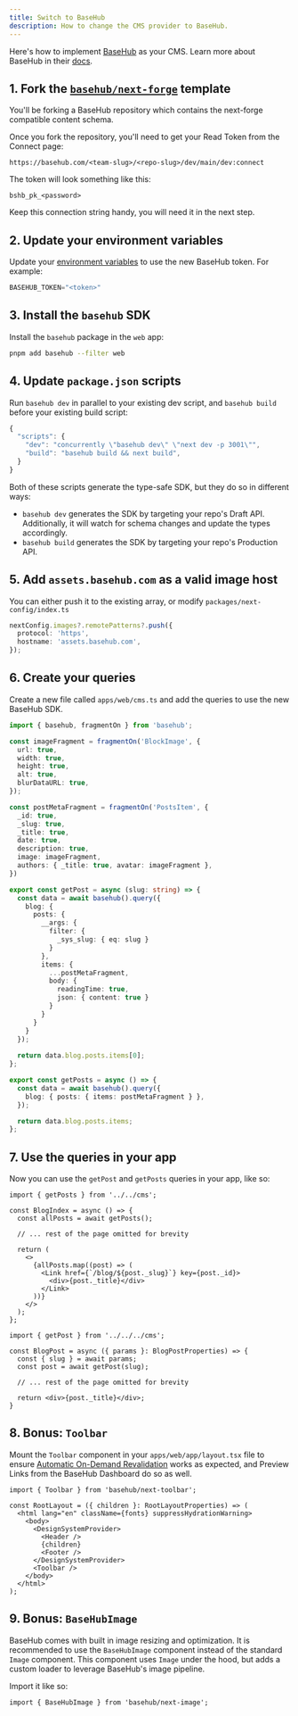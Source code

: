 ```yaml
---
title: Switch to BaseHub
description: How to change the CMS provider to BaseHub.
---
```


Here's how to implement [BaseHub](https://basehub.com) as your CMS. Learn more about BaseHub in their [docs](https://docs.basehub.com).

## 1. Fork the [`basehub/next-forge`](https://basehub.com/basehub/next-forge) template

You'll be forking a BaseHub repository which contains the next-forge compatible content schema.

Once you fork the repository, you'll need to get your Read Token from the Connect page:

```
https://basehub.com/<team-slug>/<repo-slug>/dev/main/dev:connect
```

The token will look something like this:

```
bshb_pk_<password>
```

Keep this connection string handy, you will need it in the next step.

## 2. Update your environment variables

Update your [environment variables](/env) to use the new BaseHub token. For example:

```ts apps/web/.env
BASEHUB_TOKEN="<token>"
```

## 3. Install the `basehub` SDK

Install the `basehub` package in the `web` app:

```sh Terminal
pnpm add basehub --filter web
```

## 4. Update `package.json` scripts

Run `basehub dev` in parallel to your existing dev script, and `basehub build` before your existing build script:

```ts apps/web/package.json {3-4}
{
  "scripts": {
    "dev": "concurrently \"basehub dev\" \"next dev -p 3001\"",
    "build": "basehub build && next build",
  }
}
```

Both of these scripts generate the type-safe SDK, but they do so in different ways:

- `basehub dev` generates the SDK by targeting your repo's Draft API. Additionally, it will watch for schema changes and update the types accordingly.
- `basehub build` generates the SDK by targeting your repo's Production API.

## 5. Add `assets.basehub.com` as a valid image host

<Note>You can either push it to the existing array, or modify `packages/next-config/index.ts`</Note>

```ts apps/web/next.config.ts
nextConfig.images?.remotePatterns?.push({
  protocol: 'https',
  hostname: 'assets.basehub.com',
});
```

## 6. Create your queries

Create a new file called `apps/web/cms.ts` and add the queries to use the new BaseHub SDK.

```ts apps/web/cms.ts
import { basehub, fragmentOn } from 'basehub';

const imageFragment = fragmentOn('BlockImage', {
  url: true,
  width: true,
  height: true,
  alt: true,
  blurDataURL: true,
});

const postMetaFragment = fragmentOn('PostsItem', {
  _id: true,
  _slug: true,
  _title: true,
  date: true,
  description: true,
  image: imageFragment,
  authors: { _title: true, avatar: imageFragment },
})

export const getPost = async (slug: string) => {
  const data = await basehub().query({
    blog: {
      posts: {
        __args: {
          filter: {
            _sys_slug: { eq: slug }
          }
        },
        items: {
          ...postMetaFragment,
          body: {
            readingTime: true,
            json: { content: true }
          }
        }
      }
    }
  });
  
  return data.blog.posts.items[0];
};

export const getPosts = async () => {
  const data = await basehub().query({
    blog: { posts: { items: postMetaFragment } },
  });

  return data.blog.posts.items;
};
```

## 7. Use the queries in your app

Now you can use the `getPost` and `getPosts` queries in your app, like so:

```tsx apps/web/pages/blog/page.tsx
import { getPosts } from '../../cms';

const BlogIndex = async () => {
  const allPosts = await getPosts();

  // ... rest of the page omitted for brevity

  return (
    <>
      {allPosts.map((post) => (
        <Link href={`/blog/${post._slug}`} key={post._id}>
          <div>{post._title}</div>
        </Link>
      ))}
    </>
  );
};
```

```tsx apps/web/pages/blog/[slug].tsx
import { getPost } from '../../../cms';

const BlogPost = async ({ params }: BlogPostProperties) => {
  const { slug } = await params;
  const post = await getPost(slug);

  // ... rest of the page omitted for brevity

  return <div>{post._title}</div>;
}
```

## 8. Bonus: `Toolbar`

Mount the `Toolbar` component in your `apps/web/app/layout.tsx` file to ensure [Automatic On-Demand Revalidation](https://docs.basehub.com/documentation/nextjs-integration/environments-and-caching#on-demand-revalidation-recommended) works as expected, and Preview Links from the BaseHub Dashboard do so as well.

```tsx apps/web/app/layout.tsx {11}
import { Toolbar } from 'basehub/next-toolbar';

const RootLayout = ({ children }: RootLayoutProperties) => (
  <html lang="en" className={fonts} suppressHydrationWarning>
    <body>
      <DesignSystemProvider>
        <Header />
        {children}
        <Footer />
      </DesignSystemProvider>
      <Toolbar />
    </body>
  </html>
);
```

## 9. Bonus: `BaseHubImage`

BaseHub comes with built in image resizing and optimization. It is recommended to use the `BaseHubImage` component instead of the standard `Image` component. This component uses `Image` under the hood, but adds a custom loader to leverage BaseHub's image pipeline.

Import it like so:

```tsx
import { BaseHubImage } from 'basehub/next-image';
```
